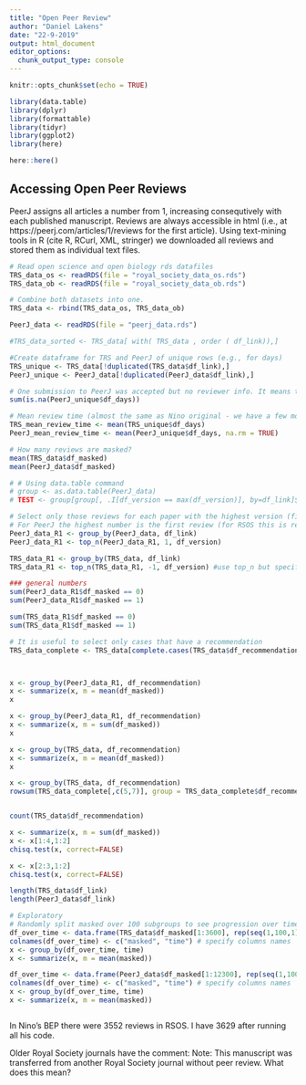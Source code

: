 ```yaml
---
title: "Open Peer Review"
author: "Daniel Lakens"
date: "22-9-2019"
output: html_document
editor_options: 
  chunk_output_type: console
---
```


```r
knitr::opts_chunk$set(echo = TRUE)

library(data.table)
library(dplyr)
library(formattable)
library(tidyr)
library(ggplot2)
library(here)

here::here()

```

## Accessing Open Peer Reviews

PeerJ assigns all articles a number from 1, increasing consequtively with each published manuscript. Reviews are always accessible in html (i.e., at https://peerj.com/articles/1/reviews for the first article). Using text-mining tools in R (cite R, RCurl, XML, stringer) we downloaded all reviews and stored them as individual text files. 

```r
# Read open science and open biology rds datafiles
TRS_data_os <- readRDS(file = "royal_society_data_os.rds")
TRS_data_ob <- readRDS(file = "royal_society_data_ob.rds")

# Combine both datasets into one.
TRS_data <- rbind(TRS_data_os, TRS_data_ob)

PeerJ_data <- readRDS(file = "peerj_data.rds")

#TRS_data_sorted <- TRS_data[ with( TRS_data , order ( df_link)),]

#Create dataframe for TRS and PeerJ of unique rows (e.g., for days)
TRS_unique <- TRS_data[!duplicated(TRS_data$df_link),]
PeerJ_unique <- PeerJ_data[!duplicated(PeerJ_data$df_link),]

# One submission to PeerJ was accepted but no reviewer info. It means they are accepted by the editor? Or just an early mistake.
sum(is.na(PeerJ_unique$df_days))

# Mean review time (almost the same as Nino original - we have a few more pdf's)
TRS_mean_review_time <- mean(TRS_unique$df_days)
PeerJ_mean_review_time <- mean(PeerJ_unique$df_days, na.rm = TRUE)

# How many reviews are masked?
mean(TRS_data$df_masked)
mean(PeerJ_data$df_masked)

# # Using data.table command
# group <- as.data.table(PeerJ_data)
# TEST <- group[group[, .I[df_version == max(df_version)], by=df_link]$V1]

# Select only those reviews for each paper with the highest version (first review)
# For PeerJ the highest number is the first review (for RSOS this is reversed)
PeerJ_data_R1 <- group_by(PeerJ_data, df_link)
PeerJ_data_R1 <- top_n(PeerJ_data_R1, 1, df_version)

TRS_data_R1 <- group_by(TRS_data, df_link)
TRS_data_R1 <- top_n(TRS_data_R1, -1, df_version) #use top_n but specify -1 for bottom 1, or first review. 

### general numbers
sum(PeerJ_data_R1$df_masked == 0)
sum(PeerJ_data_R1$df_masked == 1)

sum(TRS_data_R1$df_masked == 0)
sum(TRS_data_R1$df_masked == 1)

# It is useful to select only cases that have a recommendation
TRS_data_complete <- TRS_data[complete.cases(TRS_data$df_recommendation),]



x <- group_by(PeerJ_data_R1, df_recommendation)
x <- summarize(x, m = mean(df_masked))
x

x <- group_by(PeerJ_data_R1, df_recommendation)
x <- summarize(x, m = sum(df_masked))
x

x <- group_by(TRS_data, df_recommendation)
x <- summarize(x, m = mean(df_masked))
x

x <- group_by(TRS_data, df_recommendation)
rowsum(TRS_data_complete[,c(5,7)], group = TRS_data_complete$df_recommendation, na.rm = TRUE)


count(TRS_data$df_recommendation)

x <- summarize(x, m = sum(df_masked))
x <- x[1:4,1:2]
chisq.test(x, correct=FALSE)

x <- x[2:3,1:2]
chisq.test(x, correct=FALSE)

length(TRS_data$df_link)
length(PeerJ_data$df_link)

# Exploratory
# Randomly split masked over 100 subgroups to see progression over time - seems stable.
df_over_time <- data.frame(TRS_data$df_masked[1:3600], rep(seq(1,100,1),each = 360))
colnames(df_over_time) <- c("masked", "time") # specify columns names
x <- group_by(df_over_time, time)
x <- summarize(x, m = mean(masked))

df_over_time <- data.frame(PeerJ_data$df_masked[1:12300], rep(seq(1,100,1),each = 1230))
colnames(df_over_time) <- c("masked", "time") # specify columns names
x <- group_by(df_over_time, time)
x <- summarize(x, m = mean(masked))



```

In Nino's BEP there were  3552 reviews in RSOS. I have 3629 after running all his code. 


Older Royal Society journals have the comment: Note: This manuscript was transferred from another Royal Society journal without peer review.
What does this mean?
